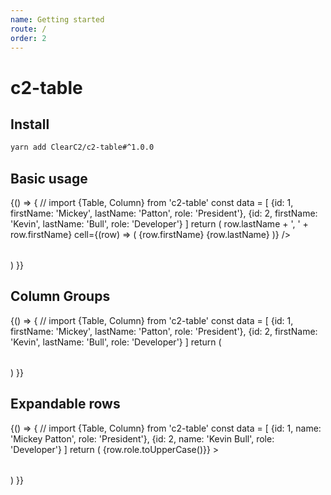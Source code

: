```yaml
---
name: Getting started
route: /
order: 2
---
```



# c2-table

## Install

```sh
yarn add ClearC2/c2-table#^1.0.0
```

## Basic usage

<Playground>
    {() => {
        // import {Table, Column} from 'c2-table'
        const data = [
          {id: 1, firstName: 'Mickey', lastName: 'Patton', role: 'President'},
          {id: 2, firstName: 'Kevin', lastName: 'Bull', role: 'Developer'}
        ]
        return (
          <Table
            id='test-table'
            rowId='id'
            data={data}
           >
            <Column id='id' header='ID' />
            <Column
            id='name'
            header='Name'
            orderValue={row => row.lastName + ', ' + row.firstName}
            cell={(row) => (
              <React.Fragment>
                {row.firstName} {row.lastName}
              </React.Fragment>
            )}
            />
            <Column id='role' header='Role' />
          </Table>
        )
    }}
</Playground>

## Column Groups

<Playground>
    {() => {
        // import {Table, Column} from 'c2-table'
        const data = [
          {id: 1, firstName: 'Mickey', lastName: 'Patton', role: 'President'},
          {id: 2, firstName: 'Kevin', lastName: 'Bull', role: 'Developer'}
        ]
        return (
          <Table
            id='test-table'
            rowId='id'
            data={data}
           >
            <Column id='id' header='ID' />
            <ColumnGroup
              id='name'
              header='Name'
            >
                <Column id='firstName' header='First' />
                <Column id='lastName' header='Last' />
            </ColumnGroup>
            <Column id='role' header='Role' />
          </Table>
        )
    }}
</Playground>

## Expandable rows

<Playground>
    {() => {
        // import {Table, Column} from 'c2-table'
        const data = [
          {id: 1, name: 'Mickey Patton', role: 'President'},
          {id: 2, name: 'Kevin Bull', role: 'Developer'}
        ]
        return (
          <Table
            id='test-table'
            rowId='id'
            data={data}
            onExpand={({row}) => <span>{row.role.toUpperCase()}</span>}
           >
            <Column id='id' header='ID' />
            <Column id='name' header='Name' />
          </Table>
        )
    }}
</Playground>
